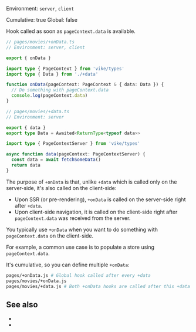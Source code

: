
Environment: `server`, `client`  
<Link href="/config#cumulative">Cumulative</Link>: true  
<Link href="/config#global">Global</Link>: false  

Hook called as soon as <Link href="/pageContext#data">`pageContext.data`</Link> is available.

```ts
// pages/movies/+onData.ts
// Environment: server, client

export { onData }

import type { PageContext } from 'vike/types'
import type { Data } from './+data'

function onData(pageContext: PageContext & { data: Data }) {
  // Do something with pageContext.data
  console.log(pageContext.data)
}
```

```ts
// pages/movies/+data.ts
// Environment: server

export { data }
export type Data = Awaited<ReturnType<typeof data>>

import type { PageContextServer } from 'vike/types'

async function data(pageContext: PageContextServer) {
  const data = await fetchSomeData()
  return data
}
```

The purpose of `+onData` is that, unlike <Link href="/data">`+data`</Link> which is called only on the server-side, it's also called on the client-side:
 - Upon <Link href="/ssr">SSR</Link> (or <Link href="/pre-rendering">pre-rendering</Link>), `+onData` is called on the server-side right after `+data`.
 - Upon client-side navigation, it is called on the client-side right after `pageContext.data` was received from the server.

You typically use `+onData` when you want to do something with `pageContext.data` on the client-side.

For example, a common use case is to populate <Link href="/store">a store</Link> using `pageContext.data`.

It's <Link href="/config#inheritance">cumulative</Link>, so you can define multiple `+onData`:

```bash
pages/+onData.js # Global hook called after every +data
pages/movies/+onData.js
pages/movies/+data.js # Both +onData hooks are called after this +data hook
```


## See also

- <Link href="/data" />
- <Link href="/hooks" />

